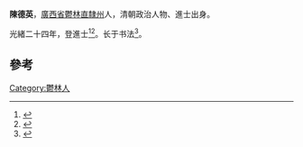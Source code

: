 '''陳德英'''，[[廣西省|廣西省]][[鬱林直隸州|鬱林直隸州]]人，清朝政治人物、進士出身。

光緒二十四年，登進士<ref>{{cite book|editor=广西壮族自治区地方志编纂委员会|title=广西通志 教育志|date=1995年10月|publisher=南宁：广西人民出版社|isbn=7-219-03147-5|pages=98|accessdate=2017-01-10}}</ref><ref>{{cite book|editor=徐毅|title=绥服远人 清帝国治理广西的教化策略|date=2013年1月|publisher=北京：社会科学文献出版社|isbn=978-7-5097-4088-0|pages=250|accessdate=2017-01-10}}</ref>。长于书法<ref>{{cite book|author1=赵禄祥|title=中国美术家大辞典 上|date=2007年7月|publisher=北京：北京出版社|isbn=978-7-200-06879-5|pages=1151|accessdate=2017-01-10}}</ref>。

==參考==
{{reflist}}
{{清朝人物小作品}}
{{光緒二十四年戊戌科殿試金榜}}

[[Category:鬱林人|Category:鬱林人]]